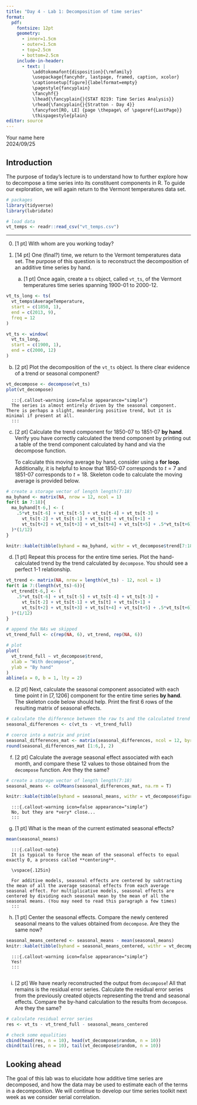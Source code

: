 ```yaml
---
title: "Day 4 - Lab 1: Decomposition of time series"
format:
  pdf:
    fontsize: 12pt
    geometry:
      - inner=1.5cm
      - outer=1.5cm
      - top=2.5cm
      - bottom=2.5cm
    include-in-header:
      - text: |
          \addtokomafont{disposition}{\rmfamily}
          \usepackage{fancyhdr, lastpage, framed, caption, xcolor}
          \captionsetup[figure]{labelformat=empty}
          \pagestyle{fancyplain}
          \fancyhf{}
          \lhead{\fancyplain{}{STAT 0219: Time Series Analysis}}
          \rhead{\fancyplain{}{Stratton - Day 4}}
          \fancyfoot[RO, LE] {page \thepage\ of \pageref{LastPage}}
          \thispagestyle{plain}
editor: source
---
```

\vspace{-3in}
\textbf{Name:} Your name here  
\textbf{Due:} 2024/09/25
\vspace{1.5in}


## Introduction

The purpose of today's lecture is to understand how to further explore how to decompose a time series into its constituent components in R. To guide our exploration, we will again return to the Vermont temperatures data set.  
```r
# packages
library(tidyverse)
library(lubridate)

# load data
vt_temps <- readr::read_csv("vt_temps.csv")
```

***

0. [1 pt] With whom are you working today?

   :::{.callout-warning icon=false appearance="simple"}

   :::

1. [14 pt] One (final?) time, we return to the Vermont temperatures data set. The purpose of this question is to reconstruct the decomposition of an additive time series by hand. 

   a) [1 pt] Once again, create a `ts` object, called `vt_ts`, of the Vermont temperatures time series spanning 1900-01 to 2000-12. 

```r
vt_ts_long <- ts(
  vt_temps$AverageTemperature,
  start = c(1850, 1),
  end = c(2013, 9),
  freq = 12
)

vt_ts <- window(
  vt_ts_long, 
  start = c(1900, 1),
  end = c(2000, 12)
)
```

   b) [2 pt] Plot the decomposition of the `vt_ts` object. Is there clear evidence of a trend or seasonal component?
   
```r
vt_decompose <- decompose(vt_ts)
plot(vt_decompose)
```   

      :::{.callout-warning icon=false appearance="simple"}
      The series is almost entirely driven by the seasonal component. There is perhaps a slight, meandering positive trend, but it is minimal if present at all. 
      :::

\newpage
      
   c) [2 pt] Calculate the trend component for 1850-07 to 1851-07 **by hand**. Verify you have correctly calculated the trend component by printing out a table of the trend component calculated by hand and via the decompose function. 
   
      :::{.callout-important title="Hint"}
      To calculate this moving average by hand, consider using a **for loop**. Additionally, it is helpful to know that 1850-07 corresponds to $t=7$ and 1851-07 corresponds to $t=18$. Skeleton code to calculate the moving average is provided below.
      :::
   
```r
# create a storage vector of length length(7:18)
ma_byhand <- matrix(NA, nrow = 12, ncol = 1)
for(t in 7:18){
  ma_byhand[t-6,] <- (
    .5*vt_ts[t-6] + vt_ts[t-5] + vt_ts[t-4] + vt_ts[t-3] + 
      vt_ts[t-2] + vt_ts[t-1] + vt_ts[t] + vt_ts[t+1] + 
      vt_ts[t+2] + vt_ts[t+3] + vt_ts[t+4] + vt_ts[t+5] + .5*vt_ts[t+6]
  )*(1/12)
}

knitr::kable(tibble(byhand = ma_byhand, withr = vt_decompose$trend[7:18]))
```

\newpage

   d) [1 pt] Repeat this process for the entire time series. Plot the hand-calculated trend by the trend calculated by `decompose`. You should see a perfect 1-1 relationship. 

```r
vt_trend <- matrix(NA, nrow = length(vt_ts) - 12, ncol = 1)
for(t in 7:(length(vt_ts)-6)){
  vt_trend[t-6,] <- (
    .5*vt_ts[t-6] + vt_ts[t-5] + vt_ts[t-4] + vt_ts[t-3] + 
      vt_ts[t-2] + vt_ts[t-1] + vt_ts[t] + vt_ts[t+1] + 
      vt_ts[t+2] + vt_ts[t+3] + vt_ts[t+4] + vt_ts[t+5] + .5*vt_ts[t+6]
  )*(1/12)
}

# append the NAs we skipped
vt_trend_full <- c(rep(NA, 6), vt_trend, rep(NA, 6))

# plot
plot(
  vt_trend_full ~ vt_decompose$trend,
  xlab = "With decompose",
  ylab = "By hand"
)
abline(a = 0, b = 1, lty = 2)
```

\newpage

   e) [2 pt] Next, calculate the seasonal component associated with each time point $t$ in $[7, 1206]$ component for the entire time series **by hand**. The skeleton code below should help. Print the first 6 rows of the resulting matrix of seasonal effects.
   
```r
# calculate the difference between the raw ts and the calculated trend
seasonal_differences <- c(vt_ts - vt_trend_full)

# coerce into a matrix and print
seasonal_differences_mat <- matrix(seasonal_differences, ncol = 12, byrow = T) 
round(seasonal_differences_mat [1:6,], 2)
```

   f) [2 pt] Calculate the average seasonal effect associated with each month, and compare these 12 values to those obtained from the `decompose` function. Are they the same?
   
```r
# create a storage vector of length length(7:18)
seasonal_means <- colMeans(seasonal_differences_mat, na.rm = T)

knitr::kable(tibble(byhand = seasonal_means, withr = vt_decompose$figure))
```   
   
      :::{.callout-warning icon=false appearance="simple"}
      No, but they are *very* close...
      :::
   
   g) [1 pt] What is the mean of the current estimated seasonal effects? 

```r
mean(seasonal_means)
```  

      :::{.callout-note}
      It is typical to force the mean of the seasonal effects to equal exactly 0, a process called **centering**. 
      
      \vspace{.125in}
      
      For additive models, seasonal effects are centered by subtracting the mean of all the average seasonal effects from each average seasonal effect. For multiplicative models, seasonal effects are centered by dividing each seasonal mean by the mean of all the seasonal means. (You may need to read this paragraph a few times) 
      :::

   h) [1 pt] Center the seasonal effects. Compare the newly centered seasonal means to the values obtained from `decompose`. Are they the same now?

```r
seasonal_means_centered <- seasonal_means - mean(seasonal_means)
knitr::kable(tibble(byhand = seasonal_means_centered, withr = vt_decompose$figure))
```  

      :::{.callout-warning icon=false appearance="simple"}
      Yes!
      :::
      
\newpage

   i) [2 pt] We have nearly reconstructed the output from `decompose`! All that remains is the residual error series. Calculate the residual error series from the previously created objects representing the trend and seasonal effects. Compare the by-hand calculation to the results from `decompose`. Are they the same?
      
```r
# calculate residual error series
res <- vt_ts - vt_trend_full - seasonal_means_centered

# check some equalities
cbind(head(res, n = 10), head(vt_decompose$random, n = 10))
cbind(tail(res, n = 10), tail(vt_decompose$random, n = 10))
```      

## Looking ahead

The goal of this lab was to elucidate how additive time series are decomposed, and how the data may be used to estimate each of the terms in a decomposition. We will continue to develop our time series toolkit next week as we consider serial correlation. 



      